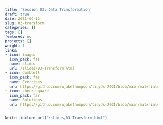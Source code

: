 ```yaml
---
title: 'Session 03: Data Transformation'
draft: true
date: 2021-06-13
slug: 03-transform
categories: []
tags: []
featured: no
projects: []
weight: 1
links:
- icon: images
  icon_pack: fas
  name: slides
  url: /slides/03-Transform.html
- icon: dumbbell
  icon_pack: fas
  name: Exercises
  url: https://github.com/wjakethompson/tidyds-2021/blob/main/materials/exercises/03-transform.Rmd
- icon: check-square
  icon_pack: far
  name: Solutions
  url: https://github.com/wjakethompson/tidyds-2021/blob/main/materials/solutions/03-transform-solutions.Rmd
---
```


```r
knitr::include_url("/slides/03-Transform.html")
```
